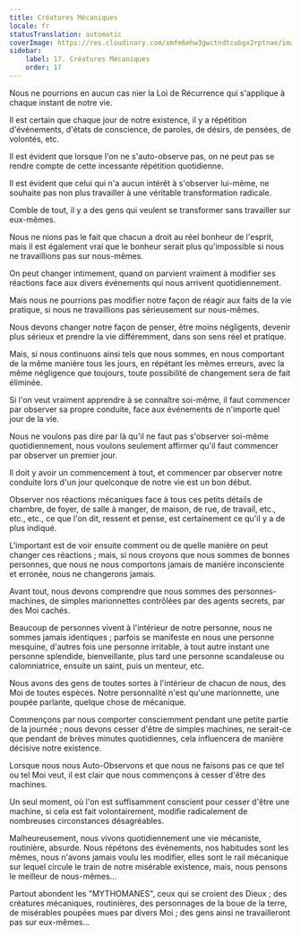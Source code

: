 ```yaml
---
title: Créatures Mécaniques
locale: fr
statusTranslation: automatic
coverImage: https://res.cloudinary.com/xmfm6mhw3gwctndtcubgx2rptnae/image/upload/v1740468922/small_cover_tratado_de_psicologia_revolucionaria_a4c0dca4e0.webp
sidebar:
    label: 17. Créatures Mécaniques
    order: 17
---
```

Nous ne pourrions en aucun cas nier la Loi de Récurrence qui s'applique à chaque instant de notre vie.

Il est certain que chaque jour de notre existence, il y a répétition d'événements, d'états de conscience, de paroles, de désirs, de pensées, de volontés, etc.

Il est évident que lorsque l'on ne s'auto-observe pas, on ne peut pas se rendre compte de cette incessante répétition quotidienne.

Il est évident que celui qui n'a aucun intérêt à s'observer lui-même, ne souhaite pas non plus travailler à une véritable transformation radicale.

Comble de tout, il y a des gens qui veulent se transformer sans travailler sur eux-mêmes.

Nous ne nions pas le fait que chacun a droit au réel bonheur de l'esprit, mais il est également vrai que le bonheur serait plus qu'impossible si nous ne travaillions pas sur nous-mêmes.

On peut changer intimement, quand on parvient vraiment à modifier ses réactions face aux divers événements qui nous arrivent quotidiennement.

Mais nous ne pourrions pas modifier notre façon de réagir aux faits de la vie pratique, si nous ne travaillions pas sérieusement sur nous-mêmes.

Nous devons changer notre façon de penser, être moins négligents, devenir plus sérieux et prendre la vie différemment, dans son sens réel et pratique.

Mais, si nous continuons ainsi tels que nous sommes, en nous comportant de la même manière tous les jours, en répétant les mêmes erreurs, avec la même négligence que toujours, toute possibilité de changement sera de fait éliminée.

Si l'on veut vraiment apprendre à se connaître soi-même, il faut commencer par observer sa propre conduite, face aux événements de n'importe quel jour de la vie.

Nous ne voulons pas dire par là qu'il ne faut pas s'observer soi-même quotidiennement, nous voulons seulement affirmer qu'il faut commencer par observer un premier jour.

Il doit y avoir un commencement à tout, et commencer par observer notre conduite lors d'un jour quelconque de notre vie est un bon début.

Observer nos réactions mécaniques face à tous ces petits détails de chambre, de foyer, de salle à manger, de maison, de rue, de travail, etc., etc., etc., ce que l'on dit, ressent et pense, est certainement ce qu'il y a de plus indiqué.

L'important est de voir ensuite comment ou de quelle manière on peut changer ces réactions ; mais, si nous croyons que nous sommes de bonnes personnes, que nous ne nous comportons jamais de manière inconsciente et erronée, nous ne changerons jamais.

Avant tout, nous devons comprendre que nous sommes des personnes-machines, de simples marionnettes contrôlées par des agents secrets, par des Moi cachés.

Beaucoup de personnes vivent à l'intérieur de notre personne, nous ne sommes jamais identiques ; parfois se manifeste en nous une personne mesquine, d'autres fois une personne irritable, à tout autre instant une personne splendide, bienveillante, plus tard une personne scandaleuse ou calomniatrice, ensuite un saint, puis un menteur, etc.

Nous avons des gens de toutes sortes à l'intérieur de chacun de nous, des Moi de toutes espèces. Notre personnalité n'est qu'une marionnette, une poupée parlante, quelque chose de mécanique.

Commençons par nous comporter consciemment pendant une petite partie de la journée ; nous devons cesser d'être de simples machines, ne serait-ce que pendant de brèves minutes quotidiennes, cela influencera de manière décisive notre existence.

Lorsque nous nous Auto-Observons et que nous ne faisons pas ce que tel ou tel Moi veut, il est clair que nous commençons à cesser d'être des machines.

Un seul moment, où l'on est suffisamment conscient pour cesser d'être une machine, si cela est fait volontairement, modifie radicalement de nombreuses circonstances désagréables.

Malheureusement, nous vivons quotidiennement une vie mécaniste, routinière, absurde. Nous répétons des événements, nos habitudes sont les mêmes, nous n'avons jamais voulu les modifier, elles sont le rail mécanique sur lequel circule le train de notre misérable existence, mais, nous pensons le meilleur de nous-mêmes...

Partout abondent les "MYTHOMANES", ceux qui se croient des Dieux ; des créatures mécaniques, routinières, des personnages de la boue de la terre, de misérables poupées mues par divers Moi ; des gens ainsi ne travailleront pas sur eux-mêmes...

